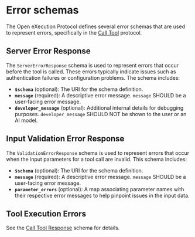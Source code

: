 # Error schemas

The Open eXecution Protocol defines several error schemas that are used to represent errors, specifically in the [Call Tool](../protocol/call-tool) protocol.

## Server Error Response

The `ServerErrorResponse` schema is used to represent errors that occur before the tool is called.
These errors typically indicate issues such as authentication failures or configuration problems. The schema includes:

- **`$schema`** (optional): The URI for the schema definition.
- **`message`** (required): A descriptive error message. `message` SHOULD be a user-facing error message.
- **`developer_message`** (optional): Additional internal details for debugging purposes. `developer_message` SHOULD NOT be shown to the user or an AI model.

## Input Validation Error Response

The `ValidationErrorResponse` schema is used to represent errors that occur when the input parameters for a tool call are invalid. This schema includes:

- **`$schema`** (optional): The URI for the schema definition.
- **`message`** (required): A descriptive error message. `message` SHOULD be a user-facing error message.
- **`parameter_errors`** (optional): A map associating parameter names with their respective error messages to help pinpoint issues in the input data.

## Tool Execution Errors

See the [Call Tool Response](call-tool-response) schema for details.
